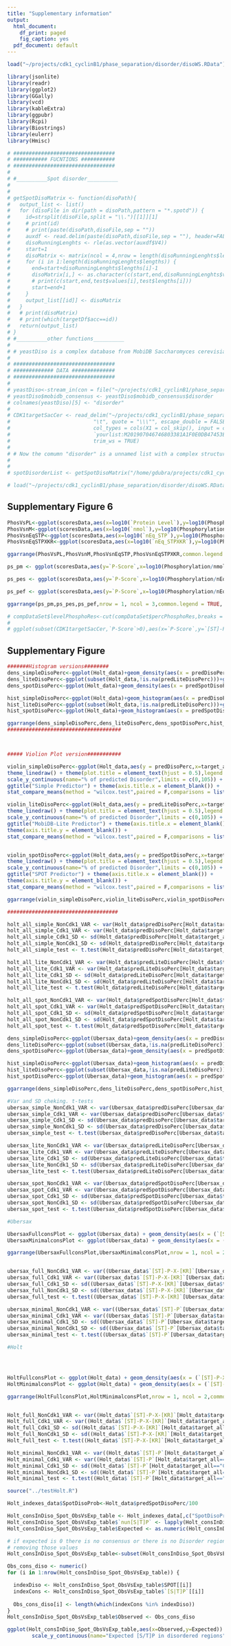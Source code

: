 ```yaml
---
title: "Supplementary information"
output:
  html_document:
    df_print: paged
    fig_caption: yes
  pdf_document: default
---
```

  

```r
load("~/projects/cdk1_cyclinB1/phase_separation/disorder/disoWS.RData")

```

```r
library(jsonlite)
library(readr)
library(ggplot2)
library(GGally)
library(vcd)
library(kableExtra)
library(ggpubr)
library(Rcpi)
library(Biostrings)
library(eulerr)
library(Hmisc)

# #################################
# ########### FUCNTIONS ###########
# #################################
# 
# #__________Spot disorder__________
# 
# 
# getSpotDisoMatrix <- function(disoPath){ 
#   output_list <- list()
#   for (disoFile in dir(path = disoPath,pattern = "*.spotd")) {
#     id=strsplit(disoFile,split = "\\.")[[1]][1]
#     # print(id)
#     # print(paste(disoPath,disoFile,sep = ""))
#     auxdf <- read.delim(paste(disoPath,disoFile,sep = ""), header=FALSE, comment.char="#")
#     disoRunningLenghts <- rle(as.vector(auxdf$V4))
#     start=1
#     disoMatrix <- matrix(ncol = 4,nrow = length(disoRunningLenghts$lengths))
#     for (i in 1:length(disoRunningLenghts$lengths)) {
#       end=start+disoRunningLenghts$lengths[i]-1
#       disoMatrix[i,] <- as.character(c(start,end,disoRunningLenghts$values[i],disoRunningLenghts$lengths[i]))
#       # print(c(start,end,test$values[i],test$lengths[i]))
#       start=end+1
#     }
#     output_list[[id]] <- disoMatrix
#   }
#   # print(disoMatrix)
#   # print(which(targetDf$acc==id))
#   return(output_list)
# }
# #__________other functions__________
# 
# # yeastDiso is a complex database from MobiDB Saccharomyces cerevisiae. 
# 
# #################################
# ############# DATA ##############
# #################################
# 
# yeastDiso<-stream_in(con = file("~/projects/cdk1_cyclinB1/phase_separation/disorder/disorder_UP000002311.mjson"),verbose = F)
# yeastDiso$mobidb_consensus <- yeastDiso$mobidb_consensus$disorder
# colnames(yeastDiso)[5] <- "disorder"
# 
# CDK1targetSacCer <- read_delim("~/projects/cdk1_cyclinB1/phase_separation/disorder/CDK1targetSacCer.csv", 
#                           "\t", quote = "\\\"", escape_double = FALSE, 
#                           col_types = cols(X1 = col_skip(), input = col_skip(), 
#                           `yourlist:M201907046746803381A1F0E0DB47453E0216320D4B0BD1N` = col_skip()), 
#                           trim_ws = TRUE)
# 
# # Now the comumn "disorder" is a unnamed list with a complex structure for each row of the data frame
# 
# 
# spotDisorderList <- getSpotDisoMatrix("/home/gdubra/projects/cdk1_cyclinB1/phase_separation/disorder/spot_run_yeast/")

# load("~/projects/cdk1_cyclinB1/phase_separation/disorder/disoWS.RData")
```
  
## Supplementary Figure 6  
  

```r

PhosVsPL<-ggplot(scoresData,aes(x=log10(`Protein Level`),y=log10(Phosphorylation)))+geom_point(aes(color=target)) + theme_linedraw() + xlab("Log10(Protein Level<ng>)") + ylab("Log10(Phosphorylation)")
PhosVsnM<-ggplot(scoresData,aes(x=log10(`nmol`),y=log10(Phosphorylation)))+geom_point(aes(color=target)) + theme_linedraw() + theme(axis.title.y = element_blank())+ xlab("Log10(nmoles)") + ylab("Log10(Phosphorylation)")
PhosVsnEqSTP<-ggplot(scoresData,aes(x=log10(`nEq_STP`),y=log10(Phosphorylation)))+geom_point(aes(color=target)) + theme_linedraw()  + xlab("Log10(nEquivalents S/T-P)") + ylab("Log10(Phosphorylation)") 
PhosVsnEqSTPXKR<-ggplot(scoresData,aes(x=log10(`nEq_STPXKR`),y=log10(Phosphorylation)))+geom_point(aes(color=target)) + theme_linedraw() + theme(axis.title.y = element_blank()) + xlab("Log10(nEquivalents S/T-P-x-K/R)") + ylab("Log10(Phosphorylation)")

ggarrange(PhosVsPL,PhosVsnM,PhosVsnEqSTP,PhosVsnEqSTPXKR,common.legend = TRUE, legend = "bottom")
```

```r

ps_pm <- ggplot(scoresData,aes(y=`P-Score`,x=log10(Phosphorylation/nmol)))+geom_point(aes(color=target)) + theme_linedraw()  +  ylab("P-Score") + xlab("Log10(Phosphorylation/nMoles)")

ps_pes <- ggplot(scoresData,aes(y=`P-Score`,x=log10(Phosphorylation/nEq_STP)))+geom_point(aes(color=target)) + theme_linedraw() + theme(axis.title.y = element_blank()) +  ylab("P-Score") + xlab("Log10(Phosphorylation/nEquivalents S/T-P)")

ps_pef <- ggplot(scoresData,aes(y=`P-Score`,x=log10(Phosphorylation/nEq_STPXKR)))+geom_point(aes(color=target)) + theme_linedraw() + theme(axis.title.y = element_blank()) +  ylab("P-Score") + xlab("Log10(Phosphorylation/nEquivalents S/T-P-x-K/R)")

ggarrange(ps_pm,ps_pes,ps_pef,nrow = 1, ncol = 3,common.legend = TRUE, legend = "bottom")
```
```r


# compDataSet$levelPhosphoRes<-cut(compDataSet$percPhosphoRes,breaks = c(0,0.45,1,10),labels = c("Low","Mid","High"))
# 
# ggplot(subset(CDK1targetSacCer,`P-Score`>0),aes(x=`P-Score`,y=`[ST]-P-X-[KR]`/length))+geom_point(aes(color=target))+geom_smooth(method=lm, se=FALSE)


```
  
## Supplementary Figure   
  
```r

#######Histogram versions########
dens_simpleDisoPerc<-ggplot(Holt_data)+geom_density(aes(x = predDisoPerc,fill = target_all),alpha=.5,bw=5)+ theme_linedraw()+theme(plot.title = element_text(hjust = 0.5)) + scale_y_continuous(limits = c(0,0.05)) + scale_x_continuous(name="% of predicted Disorder",limits = c(0,100))+ggtitle("Simple Predictor")
dens_liteDisoPerc<-ggplot(subset(Holt_data,!is.na(predLiteDisoPerc)))+geom_density(aes(x = predLiteDisoPerc,fill = target_all),alpha=.5,bw=5)+ theme_linedraw()+theme(plot.title = element_text(hjust = 0.5)) + theme(axis.title.y = element_blank())+ scale_y_continuous(limits = c(0,0.05)) + scale_x_continuous(name="% of predicted Disorder",limits = c(0,100)) + theme(axis.title.y = element_blank())+labs(title="MobiDB-Lite Predictor")
dens_spotDisoPerc<-ggplot(Holt_data)+geom_density(aes(x = predSpotDisoPerc,fill = target_all),alpha=.5,bw=5)+ theme_linedraw()+theme(plot.title = element_text(hjust = 0.5)) + theme(axis.title.y = element_blank())+ scale_y_continuous(limits = c(0,0.05)) + scale_x_continuous(name="% of predicted Disorder",limits = c(0,100)) + theme(axis.title.y = element_blank())+labs(title="SPOT Predictor")

hist_simpleDisoPerc<-ggplot(Holt_data)+geom_histogram(aes(x = predDisoPerc,fill = target_all),alpha=.5,bins = 50)+ theme_linedraw()+theme(plot.title = element_text(hjust = 0.5))  + scale_x_continuous(name="% of predicted Disorder",limits = c(-2,102))
hist_liteDisoPerc<-ggplot(subset(Holt_data,!is.na(predLiteDisoPerc)))+geom_histogram(aes(x = predLiteDisoPerc,fill = target_all),alpha=.5,bins = 50)+ theme_linedraw()+theme(plot.title = element_text(hjust = 0.5))  + theme(axis.title.y = element_blank())+  scale_x_continuous(name="% of predicted Disorder",limits = c(-2,102)) + theme(axis.title.y = element_blank())
hist_spotDisoPerc<-ggplot(Holt_data)+geom_histogram(aes(x = predSpotDisoPerc,fill = target_all),alpha=.5,bins = 50)+ theme_linedraw()+theme(plot.title = element_text(hjust = 0.5)) + theme(axis.title.y = element_blank())+ scale_x_continuous(name="% of predicted Disorder",limits = c(-2,102)) + theme(axis.title.y = element_blank())

ggarrange(dens_simpleDisoPerc,dens_liteDisoPerc,dens_spotDisoPerc,hist_simpleDisoPerc,hist_liteDisoPerc,hist_spotDisoPerc,nrow = 2, ncol = 3,common.legend = TRUE,legend = "bottom", align = "hv")
#####################################



##### Violion Plot version###########

violin_simpleDisoPerc<-ggplot(Holt_data,aes(y = predDisoPerc,x=target_all)) + geom_violin(aes(fill= target_all),alpha=.5,bw=5) + geom_boxplot(color="darkslategray",width=0.2) +
theme_linedraw() + theme(plot.title = element_text(hjust = 0.5),legend.position = "none",text = element_text(size=20)) +
scale_y_continuous(name="% of predicted Disorder",limits = c(0,105)) +
ggtitle("Simple Predictor") + theme(axis.title.x = element_blank()) +
stat_compare_means(method = "wilcox.test",paired = F,comparisons = list(c("Cdk1 target","Non Cdk1 target")))

violin_liteDisoPerc<-ggplot(Holt_data,aes(y = predLiteDisoPerc,x=target_all)) + geom_violin(aes(fill= target_all),alpha=.5,bw=5) + geom_boxplot(color="darkslategray",width=0.2) +
theme_linedraw() + theme(plot.title = element_text(hjust = 0.5),legend.position = "none",text = element_text(size=20)) +
scale_y_continuous(name="% of predicted Disorder",limits = c(0,105)) +
ggtitle("MobiDB-Lite Predictor") + theme(axis.title.x = element_blank()) +
theme(axis.title.y = element_blank()) +
stat_compare_means(method = "wilcox.test",paired = F,comparisons = list(c("Cdk1 target","Non Cdk1 target")))


violin_spotDisoPerc<-ggplot(Holt_data,aes(y = predSpotDisoPerc,x=target_all)) + geom_violin(aes(fill= target_all),alpha=.5,bw=5) + geom_boxplot(color="darkslategray",width=0.2) +
theme_linedraw() + theme(plot.title = element_text(hjust = 0.5),legend.position = "none",text = element_text(size=20)) +
scale_y_continuous(name="% of predicted Disorder",limits = c(0,105)) +
ggtitle("SPOT Predictor") + theme(axis.title.x = element_blank()) +
theme(axis.title.y = element_blank()) +
stat_compare_means(method = "wilcox.test",paired = F,comparisons = list(c("Cdk1 target","Non Cdk1 target")))

ggarrange(violin_simpleDisoPerc,violin_liteDisoPerc,violin_spotDisoPerc,nrow = 1, ncol = 3, align = "hv")

####################################

holt_all_simple_NonCdk1_VAR <- var(Holt_data$predDisoPerc[Holt_data$target_all=="Non Cdk1 target"],na.rm = T)
holt_all_simple_Cdk1_VAR <- var(Holt_data$predDisoPerc[Holt_data$target_all=="Cdk1 target"],na.rm = T)
holt_all_simple_Cdk1_SD <- sd(Holt_data$predDisoPerc[Holt_data$target_all=="Cdk1 target"],na.rm = T)
holt_all_simple_NonCdk1_SD <- sd(Holt_data$predDisoPerc[Holt_data$target_all=="Non Cdk1 target"],na.rm = T)
holt_all_simple_test <- t.test(Holt_data$predDisoPerc[Holt_data$target_all=="Cdk1 target"],Holt_data$predSpotDisoPerc[Holt_data$target_all=="Non Cdk1 target"],var.equal=T)

holt_all_lite_NonCdk1_VAR <- var(Holt_data$predLiteDisoPerc[Holt_data$target_all=="Non Cdk1 target"],na.rm = T)
holt_all_lite_Cdk1_VAR <- var(Holt_data$predLiteDisoPerc[Holt_data$target_all=="Cdk1 target"],na.rm = T)
holt_all_lite_Cdk1_SD <- sd(Holt_data$predLiteDisoPerc[Holt_data$target_all=="Cdk1 target"],na.rm = T)
holt_all_lite_NonCdk1_SD <- sd(Holt_data$predLiteDisoPerc[Holt_data$target_all=="Non Cdk1 target"],na.rm = T)
holt_all_lite_test <- t.test(Holt_data$predLiteDisoPerc[Holt_data$target_all=="Cdk1 target"],Holt_data$predSpotDisoPerc[Holt_data$target_all=="Non Cdk1 target"],var.equal=T)

holt_all_spot_NonCdk1_VAR <- var(Holt_data$predSpotDisoPerc[Holt_data$target_all=="Non Cdk1 target"])
holt_all_spot_Cdk1_VAR <- var(Holt_data$predSpotDisoPerc[Holt_data$target_all=="Cdk1 target"],na.rm = T)
holt_all_spot_Cdk1_SD <- sd(Holt_data$predSpotDisoPerc[Holt_data$target_all=="Cdk1 target"],na.rm = T)
holt_all_spot_NonCdk1_SD <- sd(Holt_data$predSpotDisoPerc[Holt_data$target_all=="Non Cdk1 target"],na.rm = T)
holt_all_spot_test <- t.test(Holt_data$predSpotDisoPerc[Holt_data$target_all=="Cdk1 target"],Holt_data$predSpotDisoPerc[Holt_data$target_all=="Non Cdk1 target"],var.equal=T)
```
```r

dens_simpleDisoPerc<-ggplot(Ubersax_data)+geom_density(aes(x = predDisoPerc,fill = target),alpha=.5,bw=5)+ theme_linedraw()+theme(plot.title = element_text(hjust = 0.5)) + scale_y_continuous(limits = c(0,0.05)) + scale_x_continuous(name="% of predicted Disorder",limits = c(0,100))+ggtitle("Simple Predictor")
dens_liteDisoPerc<-ggplot(subset(Ubersax_data,!is.na(predLiteDisoPerc)))+geom_density(aes(x = predLiteDisoPerc,fill = target),alpha=.5,bw=5)+ theme_linedraw()+theme(plot.title = element_text(hjust = 0.5)) + theme(axis.title.y = element_blank())+ scale_y_continuous(limits = c(0,0.05)) + scale_x_continuous(name="% of predicted Disorder",limits = c(0,100)) + theme(axis.title.y = element_blank())+labs(title="MobiDB-Lite Predictor")
dens_spotDisoPerc<-ggplot(Ubersax_data)+geom_density(aes(x = predSpotDisoPerc,fill = target),alpha=.5,bw=5)+ theme_linedraw()+theme(plot.title = element_text(hjust = 0.5)) + theme(axis.title.y = element_blank())+ scale_y_continuous(limits = c(0,0.05)) + scale_x_continuous(name="% of predicted Disorder",limits = c(0,100)) + theme(axis.title.y = element_blank())+labs(title="SPOT Predictor")

hist_simpleDisoPerc<-ggplot(Ubersax_data)+geom_histogram(aes(x = predDisoPerc,fill = target),alpha=.5,bins = 50)+ theme_linedraw()+theme(plot.title = element_text(hjust = 0.5))  + scale_x_continuous(name="% of predicted Disorder",limits = c(-2,102))
hist_liteDisoPerc<-ggplot(subset(Ubersax_data,!is.na(predLiteDisoPerc)))+geom_histogram(aes(x = predLiteDisoPerc,fill = target),alpha=.5,bins = 50)+ theme_linedraw()+theme(plot.title = element_text(hjust = 0.5))  + theme(axis.title.y = element_blank())+  scale_x_continuous(name="% of predicted Disorder",limits = c(-2,102)) + theme(axis.title.y = element_blank())
hist_spotDisoPerc<-ggplot(Ubersax_data)+geom_histogram(aes(x = predSpotDisoPerc,fill = target),alpha=.5,bins = 50)+ theme_linedraw()+theme(plot.title = element_text(hjust = 0.5)) + theme(axis.title.y = element_blank())+ scale_x_continuous(name="% of predicted Disorder",limits = c(-2,102)) + theme(axis.title.y = element_blank())

ggarrange(dens_simpleDisoPerc,dens_liteDisoPerc,dens_spotDisoPerc,hist_simpleDisoPerc,hist_liteDisoPerc,hist_spotDisoPerc,nrow = 2, ncol = 3,common.legend = TRUE,legend = "bottom", align = "hv")

#Var and SD cheking. t-tests
ubersax_simple_NonCdk1_VAR <- var(Ubersax_data$predDisoPerc[Ubersax_data$target=="Non Cdk1 target"],na.rm = T)
ubersax_simple_Cdk1_VAR <- var(Ubersax_data$predDisoPerc[Ubersax_data$target=="Cdk1 target"],na.rm = T)
ubersax_simple_Cdk1_SD <- sd(Ubersax_data$predDisoPerc[Ubersax_data$target=="Cdk1 target"],na.rm = T)
ubersax_simple_NonCdk1_SD <- sd(Ubersax_data$predDisoPerc[Ubersax_data$target=="Non Cdk1 target"],na.rm = T)
ubersax_simple_test <- t.test(Ubersax_data$predDisoPerc[Ubersax_data$target=="Cdk1 target"],Ubersax_data$predSpotDisoPerc[Ubersax_data$target=="Non Cdk1 target"],var.equal=T)

ubersax_lite_NonCdk1_VAR <- var(Ubersax_data$predLiteDisoPerc[Ubersax_data$target=="Non Cdk1 target"],na.rm = T)
ubersax_lite_Cdk1_VAR <- var(Ubersax_data$predLiteDisoPerc[Ubersax_data$target=="Cdk1 target"],na.rm = T)
ubersax_lite_Cdk1_SD <- sd(Ubersax_data$predLiteDisoPerc[Ubersax_data$target=="Cdk1 target"],na.rm = T)
ubersax_lite_NonCdk1_SD <- sd(Ubersax_data$predLiteDisoPerc[Ubersax_data$target=="Non Cdk1 target"],na.rm = T)
ubersax_lite_test <- t.test(Ubersax_data$predLiteDisoPerc[Ubersax_data$target=="Cdk1 target"],Ubersax_data$predSpotDisoPerc[Ubersax_data$target=="Non Cdk1 target"],var.equal=T)

ubersax_spot_NonCdk1_VAR <- var(Ubersax_data$predSpotDisoPerc[Ubersax_data$target=="Non Cdk1 target"])
ubersax_spot_Cdk1_VAR <- var(Ubersax_data$predSpotDisoPerc[Ubersax_data$target=="Cdk1 target"],na.rm = T)
ubersax_spot_Cdk1_SD <- sd(Ubersax_data$predSpotDisoPerc[Ubersax_data$target=="Cdk1 target"],na.rm = T)
ubersax_spot_NonCdk1_SD <- sd(Ubersax_data$predSpotDisoPerc[Ubersax_data$target=="Non Cdk1 target"],na.rm = T)
ubersax_spot_test <- t.test(Ubersax_data$predSpotDisoPerc[Ubersax_data$target=="Cdk1 target"],Ubersax_data$predSpotDisoPerc[Ubersax_data$target=="Non Cdk1 target"],var.equal=T)
```

```r
#Ubersax

UbersaxFullconsPlot <- ggplot(Ubersax_data) + geom_density(aes(x = (`[ST]-P-X-[KR]`/length)*100,fill = target),alpha=.5,bw=0.2)+ theme_linedraw()+theme(plot.title = element_text(hjust = 0.5)) + scale_y_continuous(limits = c(0,2)) + scale_x_continuous(name="Number of phosphosites per 100 residues",limits = c(0,3))+ggtitle("[ST]-P-X-[KR]")
UbersaxMinimalconsPlot <- ggplot(Ubersax_data) + geom_density(aes(x = (`[ST]-P`/length)*100,fill = target),alpha=.5,bw=0.2)+ theme_linedraw()+theme(plot.title = element_text(hjust = 0.5)) + scale_y_continuous(limits = c(0,2)) + scale_x_continuous(name="Number of phosphosites per 100 residues",limits = c(0,3))+ggtitle("[ST]-P")

ggarrange(UbersaxFullconsPlot,UbersaxMinimalconsPlot,nrow = 1, ncol = 2,common.legend = TRUE,legend = "bottom", align = "hv")


ubersax_full_NonCdk1_VAR <- var((Ubersax_data$`[ST]-P-X-[KR]`[Ubersax_data$target=="Non Cdk1 target"]/Ubersax_data$length[Ubersax_data$target=="Non Cdk1 target"])*100,na.rm = T)
ubersax_full_Cdk1_VAR <- var((Ubersax_data$`[ST]-P-X-[KR]`[Ubersax_data$target=="Cdk1 target"]/Ubersax_data$length[Ubersax_data$target=="Cdk1 target"])*100,na.rm = T)
ubersax_full_Cdk1_SD <- sd((Ubersax_data$`[ST]-P-X-[KR]`[Ubersax_data$target=="Cdk1 target"]/Ubersax_data$length[Ubersax_data$target=="Cdk1 target"])*100,na.rm = T)
ubersax_full_NonCdk1_SD <- sd((Ubersax_data$`[ST]-P-X-[KR]`[Ubersax_data$target=="Non Cdk1 target"]/Ubersax_data$length[Ubersax_data$target=="Non Cdk1 target"])*100,na.rm = T)
ubersax_full_test <- t.test((Ubersax_data$`[ST]-P-X-[KR]`[Ubersax_data$target=="Cdk1 target"]/Ubersax_data$length[Ubersax_data$target=="Cdk1 target"])*100,(Ubersax_data$`[ST]-P-X-[KR]`[Ubersax_data$target=="Non Cdk1 target"]/Ubersax_data$length[Ubersax_data$target=="Non Cdk1 target"])*100,var.equal=T)

ubersax_minimal_NonCdk1_VAR <- var((Ubersax_data$`[ST]-P`[Ubersax_data$target=="Non Cdk1 target"]/Ubersax_data$length[Ubersax_data$target=="Non Cdk1 target"])*100,na.rm = T)
ubersax_minimal_Cdk1_VAR <- var((Ubersax_data$`[ST]-P`[Ubersax_data$target=="Cdk1 target"]/Ubersax_data$length[Ubersax_data$target=="Cdk1 target"])*100,na.rm = T)
ubersax_minimal_Cdk1_SD <- sd((Ubersax_data$`[ST]-P`[Ubersax_data$target=="Cdk1 target"]/Ubersax_data$length[Ubersax_data$target=="Cdk1 target"])*100,na.rm = T)
ubersax_minimal_NonCdk1_SD <- sd((Ubersax_data$`[ST]-P`[Ubersax_data$target=="Non Cdk1 target"]/Ubersax_data$length[Ubersax_data$target=="Non Cdk1 target"])*100,na.rm = T)
ubersax_minimal_test <- t.test((Ubersax_data$`[ST]-P`[Ubersax_data$target=="Cdk1 target"]/Ubersax_data$length[Ubersax_data$target=="Cdk1 target"])*100,(Ubersax_data$`[ST]-P`[Ubersax_data$target=="Non Cdk1 target"]/Ubersax_data$length[Ubersax_data$target=="Non Cdk1 target"])*100,var.equal=T)

#Holt




HoltFullconsPlot <- ggplot(Holt_data) + geom_density(aes(x = (`[ST]-P-X-[KR]`/length)*100,fill = target_all),alpha=.5,bw=0.2)+ theme_linedraw()+theme(plot.title = element_text(hjust = 0.5)) + scale_y_continuous(limits = c(0,2)) + scale_x_continuous(name="Number of phosphosites per 100 residues",limits = c(0,3))+ggtitle("[ST]-P-X-[KR]")
HoltMinimalconsPlot <- ggplot(Holt_data) + geom_density(aes(x = (`[ST]-P`/length)*100,fill = target_all),alpha=.5,bw=0.2)+ theme_linedraw()+theme(plot.title = element_text(hjust = 0.5)) + scale_y_continuous(limits = c(0,2)) + scale_x_continuous(name="Number of phosphosites per 100 residues",limits = c(0,3))+ggtitle("[ST]-P")

ggarrange(HoltFullconsPlot,HoltMinimalconsPlot,nrow = 1, ncol = 2,common.legend = TRUE,legend = "bottom", align = "hv")


Holt_full_NonCdk1_VAR <- var((Holt_data$`[ST]-P-X-[KR]`[Holt_data$target_all=="Non Cdk1 target"]/Holt_data$length[Holt_data$target_all=="Non Cdk1 target"])*100,na.rm = T)
Holt_full_Cdk1_VAR <- var((Holt_data$`[ST]-P-X-[KR]`[Holt_data$target_all=="Cdk1 target"]/Holt_data$length[Holt_data$target_all=="Cdk1 target"])*100,na.rm = T)
Holt_full_Cdk1_SD <- sd((Holt_data$`[ST]-P-X-[KR]`[Holt_data$target_all=="Cdk1 target"]/Holt_data$length[Holt_data$target_all=="Cdk1 target"])*100,na.rm = T)
Holt_full_NonCdk1_SD <- sd((Holt_data$`[ST]-P-X-[KR]`[Holt_data$target_all=="Non Cdk1 target"]/Holt_data$length[Holt_data$target_all=="Non Cdk1 target"])*100,na.rm = T)
Holt_full_test <- t.test((Holt_data$`[ST]-P-X-[KR]`[Holt_data$target_all=="Cdk1 target"]/Holt_data$length[Holt_data$target_all=="Cdk1 target"])*100,(Holt_data$`[ST]-P-X-[KR]`[Holt_data$target_all=="Non Cdk1 target"]/Holt_data$length[Holt_data$target_all=="Non Cdk1 target"])*100,var.equal=T)

Holt_minimal_NonCdk1_VAR <- var((Holt_data$`[ST]-P`[Holt_data$target_all=="Non Cdk1 target"]/Holt_data$length[Holt_data$target_all=="Non Cdk1 target"])*100,na.rm = T)
Holt_minimal_Cdk1_VAR <- var((Holt_data$`[ST]-P`[Holt_data$target_all=="Cdk1 target"]/Holt_data$length[Holt_data$target_all=="Cdk1 target"])*100,na.rm = T)
Holt_minimal_Cdk1_SD <- sd((Holt_data$`[ST]-P`[Holt_data$target_all=="Cdk1 target"]/Holt_data$length[Holt_data$target_all=="Cdk1 target"])*100,na.rm = T)
Holt_minimal_NonCdk1_SD <- sd((Holt_data$`[ST]-P`[Holt_data$target_all=="Non Cdk1 target"]/Holt_data$length[Holt_data$target_all=="Non Cdk1 target"])*100,na.rm = T)
Holt_minimal_test <- t.test((Holt_data$`[ST]-P`[Holt_data$target_all=="Cdk1 target"]/Holt_data$length[Holt_data$target_all=="Cdk1 target"])*100,(Holt_data$`[ST]-P`[Holt_data$target_all=="Non Cdk1 target"]/Holt_data$length[Holt_data$target_all=="Non Cdk1 target"])*100,var.equal=T)


```

```r
source("../testHolt.R")

Holt_indexes_data$SpotDisoProb<-Holt_data$predSpotDisoPerc/100

Holt_consInDiso_Spot_ObsVsExp_table <- Holt_indexes_data[,c("SpotDisoProb","sequence","[S|T]P","SPOT","target_all")]
Holt_consInDiso_Spot_ObsVsExp_table$`nun[S|T]P` <- lapply(Holt_consInDiso_Spot_ObsVsExp_table$`[S|T]P`,function(x){if(x!=-1){return(length(x))}else{return(0)}})
Holt_consInDiso_Spot_ObsVsExp_table$Expected <- as.numeric(Holt_consInDiso_Spot_ObsVsExp_table$`nun[S|T]P`)*as.numeric(Holt_consInDiso_Spot_ObsVsExp_table$SpotDisoProb)

# if expected is 0 there is no consensus or there is no Disorder regions. In any case those data points are not important because observed will be 0 too
# removing those values
Holt_consInDiso_Spot_ObsVsExp_table<-subset(Holt_consInDiso_Spot_ObsVsExp_table,Expected!=0)

Obs_cons_diso <- numeric()
for (i in 1:nrow(Holt_consInDiso_Spot_ObsVsExp_table)) {

  indexDiso <- Holt_consInDiso_Spot_ObsVsExp_table$SPOT[[i]]
  indexCons <- Holt_consInDiso_Spot_ObsVsExp_table$`[S|T]P`[[i]]
  
  Obs_cons_diso[i] <- length(which(indexCons %in% indexDiso))
}
Holt_consInDiso_Spot_ObsVsExp_table$Observed <- Obs_cons_diso

ggplot(Holt_consInDiso_Spot_ObsVsExp_table,aes(x=Observed,y=Expected)) + geom_point(aes(color=target_all)) + geom_abline(slope = 1) + theme_linedraw() + theme(plot.title = element_text(hjust = 0.5),legend.position = "none",text = element_text(size=17)) +
        scale_y_continuous(name="Expected [S/T]P in disordered regions",limits = c(0,32)) + scale_x_continuous(name="Observed [S/T]P in disordered regions",limits = c(0,32)) + annotate(geom = "text",label="n = 1785",x=3,y=31)


```